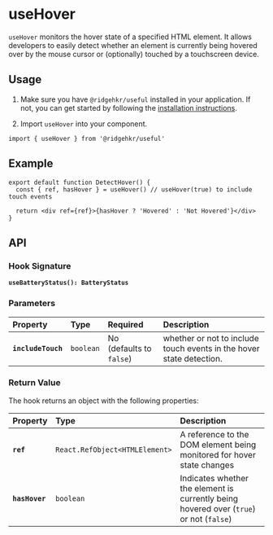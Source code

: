 # useHover

`useHover` monitors the hover state of a specified HTML element. It allows developers to easily detect whether an element is currently being hovered over by the mouse cursor or (optionally) touched by a touchscreen device.

## Usage

1. Make sure you have `@ridgehkr/useful` installed in your application. If not, you can get started by following the [installation instructions](/#getting-started).

2. Import `useHover` into your component.

```tsx
import { useHover } from '@ridgehkr/useful'
```

## Example

```tsx /useHover/ filename="DetectHover.tsx"
export default function DetectHover() {
  const { ref, hasHover } = useHover() // useHover(true) to include touch events

  return <div ref={ref}>{hasHover ? 'Hovered' : 'Not Hovered'}</div>
}
```

## API

### Hook Signature

**`useBatteryStatus(): BatteryStatus`**

### Parameters

| Property           | Type      | Required                 | Description                                                          |
| :----------------- | :-------- | :----------------------- | :------------------------------------------------------------------- |
| **`includeTouch`** | `boolean` | No (defaults to `false`) | whether or not to include touch events in the hover state detection. |

### Return Value

The hook returns an object with the following properties:

| Property       | Type                           | Description                                                                             |
| :------------- | :----------------------------- | :-------------------------------------------------------------------------------------- |
| **`ref`**      | `React.RefObject<HTMLElement>` | A reference to the DOM element being monitored for hover state changes                  |
| **`hasHover`** | `boolean`                      | Indicates whether the element is currently being hovered over (`true`) or not (`false`) |
